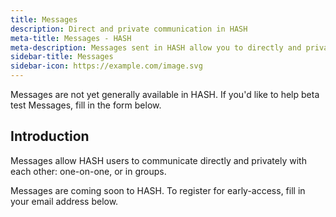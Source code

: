```yaml
---
title: Messages
description: Direct and private communication in HASH
meta-title: Messages - HASH
meta-description: Messages sent in HASH allow you to directly and privately communicate with one or more other users.
sidebar-title: Messages
sidebar-icon: https://example.com/image.svg
---
```


<callout style="information" type="coming-soon">
Messages are not yet generally available in HASH. If you'd like to help beta test Messages, fill in the form below.
</callout>

## Introduction

Messages allow HASH users to communicate directly and privately with each other: one-on-one, or in groups.

Messages are coming soon to HASH. To register for early-access, fill in your email address below.
